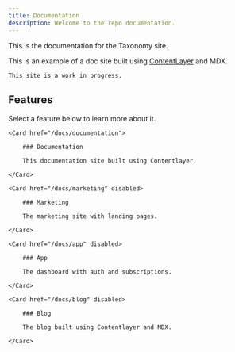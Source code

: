 ---
title: Documentation
description: Welcome to the repo documentation.
---

This is the documentation for the Taxonomy site.

This is an example of a doc site built using [ContentLayer](/docs/documentation/contentlayer) and MDX.

<Callout>

    This site is a work in progress.

</Callout>

## Features

Select a feature below to learn more about it.

<div className="grid sm:grid-cols-2 gap-4 mt-6">

    <Card href="/docs/documentation">

        ### Documentation

        This documentation site built using Contentlayer.

    </Card>

    <Card href="/docs/marketing" disabled>

        ### Marketing

        The marketing site with landing pages.

    </Card>

    <Card href="/docs/app" disabled>

        ### App

        The dashboard with auth and subscriptions.

    </Card>

    <Card href="/docs/blog" disabled>

        ### Blog

        The blog built using Contentlayer and MDX.

    </Card>

</div>
